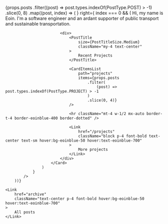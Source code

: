 
<main className="w-full flex flex-col divide-y-4 divide-eoinblue-400 divide-dotted">
    {props.posts
        .filter((post) => post.types.indexOf(PostType.POST) > -1)
        .slice(0, 8)
        .map((post, index) => (
            <SplitView
                key={index}
                wrapReversed
                left={<FullPostCard key={index} {...post} linkSlug={post.slug} />}
                right={
                    index === 0 && (
                        <Card className="flex flex-col gap-4 divide-y-4 divide-eoinblue-400 divide-dotted">
                            <MarkdownContent className="text-lg ">
                                Hi, my name is Eoin. I'm a software engineer and an ardant
                                supporter of public transport and sustainable
                                transportation.
                            </MarkdownContent>

                            <div>
                                <PostTitle
                                    size={PostTitleSize.Medium}
                                    className="my-4 text-center"
                                >
                                    Recent Projects
                                </PostTitle>

                                <CardItemsList
                                    path="projects"
                                    items={props.posts
                                        .filter(
                                            (post) => post.types.indexOf(PostType.PROJECT) > -1
                                        )
                                        .slice(0, 4)}
                                />

                                <hr className="mt-4 w-1/2 mx-auto border-t-4 border-eoinblue-400 border-dotted" />

                                <Link
                                    href="/projects"
                                    className="block p-4 font-bold text-center text-sm hover:bg-eoinblue-50 hover:text-eoinblue-700"
                                >
                                    More projects
                                </Link>
                            </div>
                        </Card>
                    )
                }
            />
        ))}

    <Link
        href="archive"
        className="text-center p-4 font-bold hover:bg-eoinblue-50 hover:text-eoinblue-700"
    >
        All posts
    </Link>
</main>